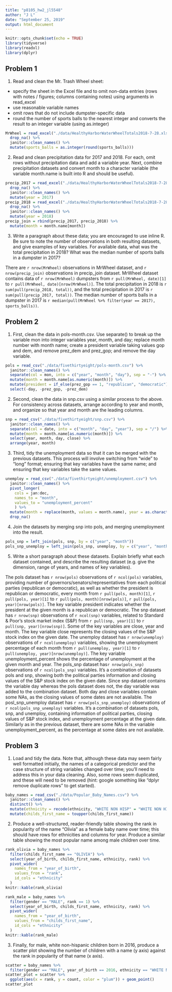 ```yaml
---
title: "p8105_hw2_jl5548"
author: "J L"
date: "September 25, 2019"
output: html_document
---
```


```r
knitr::opts_chunk$set(echo = TRUE)
library(tidyverse)
library(readxl)
library(dplyr)
```


## Problem 1

1. Read and clean the Mr. Trash Wheel sheet:
* specify the sheet in the Excel file and to omit non-data entries (rows with notes / figures; columns containing notes) using arguments in read_excel
* use reasonable variable names
* omit rows that do not include dumpster-specific data
* round the number of sports balls to the nearest integer and converts the result to an integer variable (using as.integer)

```r
MrWheel = read_excel("./data/HealthyHarborWaterWheelTotals2018-7-28.xlsx", sheet = "Mr. Trash Wheel", range = "A2:N336") %>% 
  drop_na() %>% 
  janitor::clean_names() %>% 
  mutate(sports_balls = as.integer(round(sports_balls)))
```

2. Read and clean precipitation data for 2017 and 2018. For each, omit rows without precipitation data and add a variable year. Next, combine precipitation datasets and convert month to a character variable (the variable month.name is built into R and should be useful).

```r
precip_2017 = read_excel("./data/HealthyHarborWaterWheelTotals2018-7-28.xlsx", sheet = "2017 Precipitation", range = "A2:B14") %>% 
  drop_na() %>% 
  janitor::clean_names() %>% 
  mutate(year = 2017) 
precip_2018 = read_excel("./data/HealthyHarborWaterWheelTotals2018-7-28.xlsx", sheet = "2018 Precipitation", range = "A2:B14") %>% 
  drop_na() %>% 
  janitor::clean_names() %>% 
  mutate(year = 2018) 
precip_join = rbind(precip_2017, precip_2018) %>% 
  mutate(month = month.name[month])
```

3. Write a paragraph about these data; you are encouraged to use inline R. Be sure to note the number of observations in both resulting datasets, and give examples of key variables. For available data, what was the total precipitation in 2018? What was the median number of sports balls in a dumpster in 2017?

  There are `r nrow(MrWheel)` observations in MrWheel dataset, and `r nrow(precip_join)` observations in precip_join dataset. MrWheel dataset contains data of `r nrow(MrWheel)` dumpsters from `r pull(MrWheel, date)[1]` to `r pull(MrWheel, date)[nrow(MrWheel)]`. The total precipitation in 2018 is `r sum(pull(precip_2018, total))`, and the total precipitation in 2017 is `r sum(pull(precip_2017, total))`. The median number of sports balls in a dumpster in 2017 is `r median(pull(MrWheel %>% filter(year == 2017), sports_balls))`.


## Problem 2

1. First, clean the data in pols-month.csv. Use separate() to break up the variable mon into integer variables year, month, and day; replace month number with month name; create a president variable taking values gop and dem, and remove prez_dem and prez_gop; and remove the day variable.

```r
pols = read_csv("./data/fivethirtyeight/pols-month.csv") %>% 
  janitor::clean_names() %>%
  separate(col = mon, into = c("year", "month", "day"), sep = "-") %>% 
  mutate(month = month.name[as.numeric(month)]) %>% 
  mutate(president = if_else(prez_gop == 1, "republican", "democratic")) %>% 
  select(-day, -prez_gop, -prez_dem)
```

2. Second, clean the data in snp.csv using a similar process to the above. For consistency across datasets, arrange according to year and month, and organize so that year and month are the leading columns.

```r
snp = read_csv("./data/fivethirtyeight/snp.csv") %>% 
  janitor::clean_names() %>%
  separate(col = date, into = c("month", "day", "year"), sep = "/") %>% 
  mutate(month = month.name[as.numeric(month)]) %>% 
  select(year, month, day, close) %>% 
  arrange(year, month)
```

3. Third, tidy the unemployment data so that it can be merged with the previous datasets. This process will involve switching from “wide” to “long” format; ensuring that key variables have the same name; and ensuring that key variables take the same values.

```r
unemploy = read_csv("./data/fivethirtyeight/unemployment.csv") %>% 
  janitor::clean_names() %>%
  pivot_longer(
    cols = jan:dec,
    names_to = "month",
    values_to = "unemployment_percent"
    ) %>% 
  mutate(month = replace(month, values = month.name), year = as.character(year)) %>% 
  drop_na()
```

4. Join the datasets by merging snp into pols, and merging unemployment into the result.

```r
pols_snp = left_join(pols, snp, by = c("year", "month"))
pols_snp_unemploy = left_join(pols_snp, unemploy, by = c("year", "month"))
```

5. Write a short paragraph about these datasets. Explain briefly what each dataset contained, and describe the resulting dataset (e.g. give the dimension, range of years, and names of key variables).
  
  The pols dataset has `r nrow(pols)` observations of `r ncol(pols)` variables, providing number of governors/senators/representatives from each political parties (republican or democratic), as well as whether the president is republican or democratic, every month from `r pull(pols, month)[1]`, `r pull(pols, year)[1]` to `r pull(pols, month)[nrow(pols)]`, `r pull(pols, year)[nrow(pols)]`. The key variable president indicates whether the president at the given month is a republican or democratic. The snp dataset has `r nrow(snp)` observations of `r ncol(snp)` variables, related to Standard & Poor's stock market index (S&P) from `r pull(snp, year)[1]` to `r pull(snp, year)[nrow(snp)]`. Some of the key variables are close, year and month. The key variable close represents the closing values of the S&P stock index on the given date. The unemploy dataset has `r nrow(unemploy)` observations of `r ncol(unemploy)` variables, showing the unemployment percentage of each month from `r pull(unemploy, year)[1]` to `r pull(unemploy, year)[nrow(unemploy)]`. The key variable unemployment_percent shows the percentage of unemployment at the given month and year. The pols_snp dataset has`r nrow(pols_snp)` observations of `r ncol(pols_snp)` variables. It's a combination of datasets pols and snp, showing both the political parties information and closing values of the S&P stock index on the given date. Since snp dataset contains the variable day whereas the pols dataset does not, the day variable was added to the combination dataset. Both day and close variables contain some NAs, as the closing values of some dates are not available. The posl_snp_unemploy dataset has `r nrow(pols_snp_unemploy)` observations of `r ncol(pols_snp_unemploy)` variables. It's a combination of datasets pols, snp, and unemploy, containing information of political parties, closing values of S&P stock index, and unemployment percentage at the given date. Similarly as in the previous dataset, there are some NAs in the variable unemployment_percent, as the percentage at some dates are not available.


## Problem 3
1. Load and tidy the data. Note that, although these data may seem fairly well formatted initially, the names of a categorical predictor and the case structure of string variables changed over time; you’ll need to address this in your data cleaning. Also, some rows seem duplicated, and these will need to be removed (hint: google something like “dplyr remove duplicate rows” to get started).

```r
baby_names = read_csv("./data/Popular_Baby_Names.csv") %>% 
  janitor::clean_names() %>% 
  distinct() %>% 
  mutate(ethnicity = recode(ethnicity, "WHITE NON HISP" = "WHITE NON HISPANIC", "BLACK NON HISP" = "BLACK NON HISPANIC", "ASIAN AND PACI" = "ASIAN AND PACIFIC ISLANDER")) %>% 
  mutate(childs_first_name = toupper(childs_first_name)) 
```

2. Produce a well-structured, reader-friendly table showing the rank in popularity of the name “Olivia” as a female baby name over time; this should have rows for ethnicities and columns for year. Produce a similar table showing the most popular name among male children over time.

```r
rank_olivia = baby_names %>% 
  filter(childs_first_name == "OLIVIA") %>% 
  select(year_of_birth, childs_first_name, ethnicity, rank) %>% 
  pivot_wider(
    names_from = "year_of_birth",
    values_from = "rank", 
    id_cols = "ethnicity"
  )
knitr::kable(rank_olivia)

rank_male = baby_names %>% 
  filter(gender == "MALE", rank == 1) %>% 
  select(year_of_birth, childs_first_name, ethnicity, rank) %>% 
  pivot_wider(
    names_from = "year_of_birth",
    values_from = "childs_first_name", 
    id_cols = "ethnicity"
  )
knitr::kable(rank_male)
```

3. Finally, for male, white non-hispanic children born in 2016, produce a scatter plot showing the number of children with a name (y axis) against the rank in popularity of that name (x axis).

```r
scatter = baby_names %>% 
  filter(gender == "MALE", year_of_birth == 2016, ethnicity == "WHITE NON HISPANIC")
scatter_plot = scatter %>% 
  ggplot(aes(x = rank, y = count, color = "plum")) + geom_point()
scatter_plot
```
